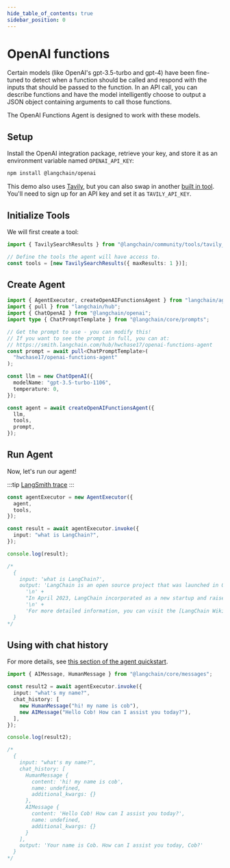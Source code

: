 ```yaml
---
hide_table_of_contents: true
sidebar_position: 0
---
```


# OpenAI functions

Certain models (like OpenAI's gpt-3.5-turbo and gpt-4) have been fine-tuned to detect when a function should be called and respond with the inputs that should be passed to the function.
In an API call, you can describe functions and have the model intelligently choose to output a JSON object containing arguments to call those functions.

The OpenAI Functions Agent is designed to work with these models.

## Setup

Install the OpenAI integration package, retrieve your key, and store it as an environment variable named `OPENAI_API_KEY`:


<IntegrationInstallTooltip></IntegrationInstallTooltip>

```bash npm2yarn
npm install @langchain/openai
```

This demo also uses [Tavily](https://app.tavily.com), but you can also swap in another [built in tool](/docs/integrations/platforms).
You'll need to sign up for an API key and set it as `TAVILY_API_KEY`.

## Initialize Tools

We will first create a tool:

```typescript
import { TavilySearchResults } from "@langchain/community/tools/tavily_search";

// Define the tools the agent will have access to.
const tools = [new TavilySearchResults({ maxResults: 1 })];
```

## Create Agent

```typescript
import { AgentExecutor, createOpenAIFunctionsAgent } from "langchain/agents";
import { pull } from "langchain/hub";
import { ChatOpenAI } from "@langchain/openai";
import type { ChatPromptTemplate } from "@langchain/core/prompts";

// Get the prompt to use - you can modify this!
// If you want to see the prompt in full, you can at:
// https://smith.langchain.com/hub/hwchase17/openai-functions-agent
const prompt = await pull<ChatPromptTemplate>(
  "hwchase17/openai-functions-agent"
);

const llm = new ChatOpenAI({
  modelName: "gpt-3.5-turbo-1106",
  temperature: 0,
});

const agent = await createOpenAIFunctionsAgent({
  llm,
  tools,
  prompt,
});
```

## Run Agent

Now, let's run our agent!

:::tip
[LangSmith trace](https://smith.langchain.com/public/28e915bc-a200-48b8-81a4-4b0f1739524b/r)
:::

```typescript
const agentExecutor = new AgentExecutor({
  agent,
  tools,
});

const result = await agentExecutor.invoke({
  input: "what is LangChain?",
});

console.log(result);

/*
  {
    input: 'what is LangChain?',
    output: 'LangChain is an open source project that was launched in October 2022 by Harrison Chase, while working at machine learning startup Robust Intelligence. It is a deployment tool designed to facilitate the transition from LCEL (LangChain Expression Language) prototypes to production-ready applications. LangChain has integrations with systems including Amazon, Google, and Microsoft Azure cloud storage, API wrappers for news, movie information, and weather, Bash for summarization, syntax and semantics checking, and execution of shell scripts, multiple web scraping subsystems and templates, few-shot learning prompt generation support, and more.\n' +
      '\n' +
      "In April 2023, LangChain incorporated as a new startup and raised over $20 million in funding at a valuation of at least $200 million from venture firm Sequoia Capital, a week after announcing a $10 million seed investment from Benchmark. The project quickly garnered popularity, with improvements from hundreds of contributors on GitHub, trending discussions on Twitter, lively activity on the project's Discord server, many YouTube tutorials, and meetups in San Francisco and London.\n" +
      '\n' +
      'For more detailed information, you can visit the [LangChain Wikipedia page](https://en.wikipedia.org/wiki/LangChain).'
  }
*/
```

## Using with chat history

For more details, see [this section of the agent quickstart](/docs/modules/agents/quick_start#adding-in-memory).

```ts
import { AIMessage, HumanMessage } from "@langchain/core/messages";

const result2 = await agentExecutor.invoke({
  input: "what's my name?",
  chat_history: [
    new HumanMessage("hi! my name is cob"),
    new AIMessage("Hello Cob! How can I assist you today?"),
  ],
});

console.log(result2);

/*
  {
    input: "what's my name?",
    chat_history: [
      HumanMessage {
        content: 'hi! my name is cob',
        name: undefined,
        additional_kwargs: {}
      },
      AIMessage {
        content: 'Hello Cob! How can I assist you today?',
        name: undefined,
        additional_kwargs: {}
      }
    ],
    output: 'Your name is Cob. How can I assist you today, Cob?'
  }
*/
```
